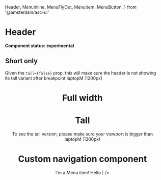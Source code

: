   Header,
  MenuInline,
  MenuFlyOut,
  MenuItem,
  MenuButton,
} from '@amsterdam/asc-ui'

<Meta title="UI/Header" component={Header} />

# Header

**Component status: experimental**

## Short only

Given the `tall={false}` prop, this will make sure the header is not showing its tall variant after breakpoint laptopM (1200px)

<Preview>
  <Story name="Short only">
    <React.Fragment>
      <Header tall={false} title="Some title" fullWidth={false} />
    </React.Fragment>
  </Story>
</Preview>

# Full width

<Preview>
  <Story name="Full width">
    <React.Fragment>
      <Header tall={false} title="Some title" fullWidth />
    </React.Fragment>
  </Story>
</Preview>

# Tall

To see the tall version, please make sure your viewport is bigger than laptopM (1200px)

<Preview>
  <Story name="Tall">
    <React.Fragment>
      <Header tall title="Some title" fullWidth={false} />
    </React.Fragment>
  </Story>
</Preview>

# Custom navigation component

<Preview>
  <Story name="Custom navigation component">
    <React.Fragment>
      <Header
        tall
        title="Some title"
        navigation={
          <MenuInline>
            <MenuItem>
              <MenuButton forwardedAs="a" href="/" active>
                I'm a Menu item!
              </MenuButton>
            </MenuItem>
            <MenuFlyOut label="I'm a Menu item with children!">
              <MenuItem>
                <MenuButton forwardedAs="a" href="/" active>
                  Hello
                </MenuButton>
              </MenuItem>
            </MenuFlyOut>
          </MenuInline>
        }
      />
    </React.Fragment>
  </Story>
</Preview>
